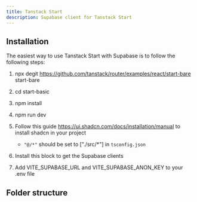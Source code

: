 ```yaml
---
title: Tanstack Start
description: Supabase client for Tanstack Start
---
```


## Installation

<BlockItem name="supabase-client-tanstack" description="Supabase Client for Tanstack Start" />

The easiest way to use Tanstack Start with Supabase is to follow the following steps:

1. npx degit https://github.com/tanstack/router/examples/react/start-bare start-bare
2. cd start-basic
3. npm install
4. npm run dev
5. Follow this guide https://ui.shadcn.com/docs/installation/manual to install shadcn in your project

   - `"@/*"` should be set to ["./src/*"] in `tsconfig.json`

6. Install this block to get the Supabase clients
7. Add VITE_SUPABASE_URL and VITE_SUPABASE_ANON_KEY to your .env file

## Folder structure

<RegistryBlock itemName="supabase-client-tanstack" />
